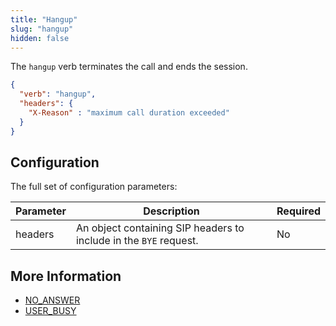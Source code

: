 ```yaml
---
title: "Hangup"
slug: "hangup"
hidden: false
---
```


The `hangup` verb terminates the call and ends the session.

```json
{
  "verb": "hangup",
  "headers": {
    "X-Reason" : "maximum call duration exceeded"
  }
}
```

## Configuration

The full set of configuration parameters:

| Parameter | Description                                                       | Required |
|-----------|-------------------------------------------------------------------|----------|
| headers   | An object containing SIP headers to include in the `BYE` request. | No       |

## More Information

- [NO_ANSWER](/voice-gateway/references/events/NO_ANSWER)
- [USER_BUSY](/voice-gateway/references/events/USER_BUSY)